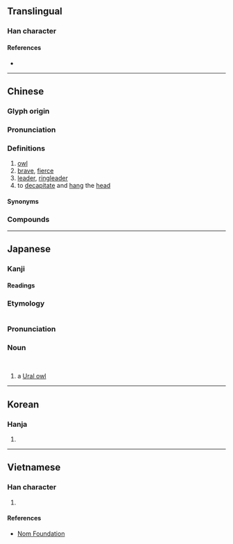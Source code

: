{{also|枭}}
{{character info/new}}
==Translingual==

===Han character===
{{Han char|rn=75|rad=木|as=07|sn=11|four=27904|canj=HAYD}}

====References====
* {{Han ref|kx=0529.160|dkj=14861|dj=0918.010|hdz=21217.110|uh=689F|ud=26783|bh=B1FA|bd=45562}}

----

==Chinese==
{{zh-forms|s=枭}}

===Glyph origin===
{{Han etym}}

===Pronunciation===
{{zh-pron
|m=xiāo
|c=hiu1
|mn=hiau
|mc=y
|oc=y
|ma=
|cat=n,a,v
}}

===Definitions===
{{zh-hanzi}}

# [[owl]]
# [[brave]], [[fierce]]
# [[leader]], [[ringleader]]
# to [[decapitate]] and [[hang]] the [[head]]

====Synonyms====
{{zh-dial|貓頭鷹}}

===Compounds===
{{zh-der|毒梟|夜梟|梟雄|梟首|梟首示眾|鹽梟|鴟梟|梟騎|梟盧|私梟|梟將|梟獍|梟亂|梟鳥|衣冠梟獍}}

{{zh-cat|Owls}}

----

==Japanese==
{{wikispecies|Strix uralensis}}

===Kanji===
{{ja-kanji|grade=|rs=木07}}

====Readings====
{{ja-readings
|goon=きょう<けう
|kanon=きょう<けう
|kun=ふくろう-<ふくろふ-
}}

===Etymology===
{{swp|lang=ja|フクロウ}}
{{swp|lang=ja|フクロウ目}}
[[File:Uralka4.jpg|thumb|{{lj|フクロウ}}]]
{{ja-kanjitab|ふくろ|yomi=k}}
{{ja-kanjitab|ふくろう|yomi=k}}
{{rfe|ja}}

===Pronunciation===
{{ja-pron|ふくろう|acc=2|acc2=3|dev=1}}

===Noun===
{{ja-noun|ふくろう|フクロウ|hhira=ふくろふ|hkata=フクロフ}}<br>{{ja-altread|hira=ふくろ}}

# a [[Ural owl]]

{{C|ja|Owls|sort=ふくろう}}

----

==Korean==

===Hanja===
{{ko-hanja|hangeul=효|eumhun=|rv=hyo|mr=hyo|y=hyo}}

# {{defn|lang=ko|sort=木07}}

----

==Vietnamese==

===Han character===
{{vi-hantu|[[kiêu]]|rs=木07}}

# {{defn|lang=vi|sort=木07}}

====References====
* [http://nomfoundation.org/common/nom_details.php?codepoint=689f Nom Foundation]